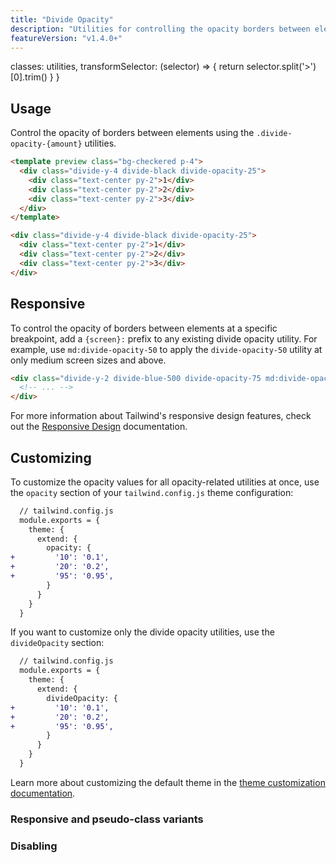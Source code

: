 ```yaml
---
title: "Divide Opacity"
description: "Utilities for controlling the opacity borders between elements."
featureVersion: "v1.4.0+"
---
```



  classes: utilities,
  transformSelector: (selector) => {
    return selector.split('>')[0].trim()
  }
}

## Usage

Control the opacity of borders between elements using the `.divide-opacity-{amount}` utilities.

```html
<template preview class="bg-checkered p-4">
  <div class="divide-y-4 divide-black divide-opacity-25">
    <div class="text-center py-2">1</div>
    <div class="text-center py-2">2</div>
    <div class="text-center py-2">3</div>
  </div>
</template>

<div class="divide-y-4 divide-black divide-opacity-25">
  <div class="text-center py-2">1</div>
  <div class="text-center py-2">2</div>
  <div class="text-center py-2">3</div>
</div>
```

## Responsive

To control the opacity of borders between elements at a specific breakpoint, add a `{screen}:` prefix to any existing divide opacity utility. For example, use `md:divide-opacity-50` to apply the `divide-opacity-50` utility at only medium screen sizes and above.

```html
<div class="divide-y-2 divide-blue-500 divide-opacity-75 md:divide-opacity-50">
  <!-- ... -->
</div>
```

For more information about Tailwind's responsive design features, check out the [Responsive Design](/docs/responsive-design) documentation.

## Customizing

To customize the opacity values for all opacity-related utilities at once, use the `opacity` section of your `tailwind.config.js` theme configuration:

```diff
  // tailwind.config.js
  module.exports = {
    theme: {
      extend: {
        opacity: {
+         '10': '0.1',
+         '20': '0.2',
+         '95': '0.95',
        }
      }
    }
  }
```

If you want to customize only the divide opacity utilities, use the `divideOpacity` section:

```diff
  // tailwind.config.js
  module.exports = {
    theme: {
      extend: {
        divideOpacity: {
+         '10': '0.1',
+         '20': '0.2',
+         '95': '0.95',
        }
      }
    }
  }
```

Learn more about customizing the default theme in the [theme customization documentation](/docs/theme#customizing-the-default-theme).

### Responsive and pseudo-class variants

<Variants plugin="divideOpacity" />

### Disabling

<Disabling plugin="divideOpacity" />
